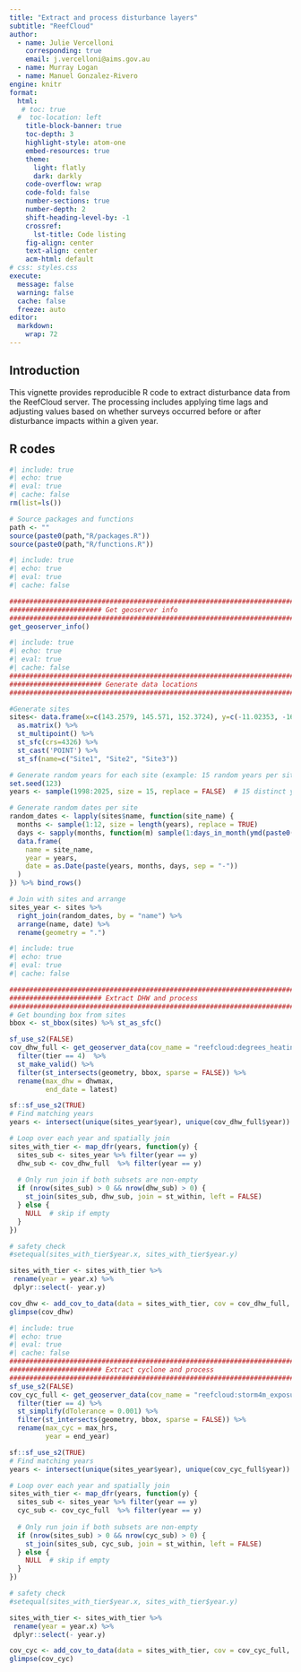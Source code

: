 ```yaml
---
title: "Extract and process disturbance layers"
subtitle: "ReefCloud"
author:
  - name: Julie Vercelloni
    corresponding: true
    email: j.vercelloni@aims.gov.au
  - name: Murray Logan
  - name: Manuel Gonzalez-Rivero
engine: knitr
format:
  html:
   # toc: true
  #  toc-location: left
    title-block-banner: true
    toc-depth: 3
    highlight-style: atom-one
    embed-resources: true
    theme:
      light: flatly
      dark: darkly
    code-overflow: wrap
    code-fold: false
    number-sections: true
    number-depth: 2
    shift-heading-level-by: -1
    crossref:
      lst-title: Code listing
    fig-align: center
    text-align: center
    acm-html: default
# css: styles.css
execute: 
  message: false
  warning: false
  cache: false
  freeze: auto
editor:
  markdown:
    wrap: 72
---
```


## Introduction 

This vignette provides reproducible R code to extract disturbance data from the ReefCloud server. The processing includes applying time lags and adjusting values based on whether surveys occurred before or after disturbance impacts within a given year.

## R codes

```r
#| include: true
#| echo: true
#| eval: true
#| cache: false
rm(list=ls())

# Source packages and functions 
path <- ""
source(paste0(path,"R/packages.R"))
source(paste0(path,"R/functions.R"))
```

```r
#| include: true
#| echo: true
#| eval: true
#| cache: false

########################################################################
####################### Get geoserver info 
########################################################################
get_geoserver_info()
```

```r
#| include: true
#| echo: true
#| eval: true
#| cache: false
########################################################################
####################### Generate data locations
########################################################################

#Generate sites 
sites<- data.frame(x=c(143.2579, 145.571, 152.3724), y=c(-11.02353, -16.38352, -23.84812)) %>%
  as.matrix() %>%
  st_multipoint() %>% 
  st_sfc(crs=4326) %>% 
  st_cast('POINT') %>%
  st_sf(name=c("Site1", "Site2", "Site3"))

# Generate random years for each site (example: 15 random years per site)
set.seed(123) 
years <- sample(1998:2025, size = 15, replace = FALSE)  # 15 distinct years

# Generate random dates per site
random_dates <- lapply(sites$name, function(site_name) {
  months <- sample(1:12, size = length(years), replace = TRUE)
  days <- sapply(months, function(m) sample(1:days_in_month(ymd(paste0(2000, "-", m, "-01"))), 1))
  data.frame(
    name = site_name,
    year = years,
    date = as.Date(paste(years, months, days, sep = "-"))
  )
}) %>% bind_rows()

# Join with sites and arrange
sites_year <- sites %>%
  right_join(random_dates, by = "name") %>%
  arrange(name, date) %>%
  rename(geometry = ".")
``` 

```r
#| include: true
#| echo: true
#| eval: true
#| cache: false

########################################################################
####################### Extract DHW and process 
########################################################################
# Get bounding box from sites
bbox <- st_bbox(sites) %>% st_as_sfc()

sf_use_s2(FALSE)
cov_dhw_full <- get_geoserver_data(cov_name = "reefcloud:degrees_heating_weeks_tier", sites)  %>%
  filter(tier == 4)  %>%
  st_make_valid() %>%
  filter(st_intersects(geometry, bbox, sparse = FALSE)) %>%
  rename(max_dhw = dhwmax,
         end_date = latest)

sf::sf_use_s2(TRUE)
# Find matching years
years <- intersect(unique(sites_year$year), unique(cov_dhw_full$year))

# Loop over each year and spatially join
sites_with_tier <- map_dfr(years, function(y) {
  sites_sub <- sites_year %>% filter(year == y)
  dhw_sub <- cov_dhw_full  %>% filter(year == y)
  
  # Only run join if both subsets are non-empty
  if (nrow(sites_sub) > 0 && nrow(dhw_sub) > 0) {
    st_join(sites_sub, dhw_sub, join = st_within, left = FALSE)
  } else {
    NULL  # skip if empty
  }
})

# safety check
#setequal(sites_with_tier$year.x, sites_with_tier$year.y)

sites_with_tier <- sites_with_tier %>%
 rename(year = year.x) %>%
 dplyr::select(- year.y)

cov_dhw <- add_cov_to_data(data = sites_with_tier, cov = cov_dhw_full, cov_name = "dhw")
glimpse(cov_dhw)
```


```r
#| include: true
#| echo: true
#| eval: true
#| cache: false
########################################################################
####################### Extract cyclone and process
########################################################################
sf_use_s2(FALSE)
cov_cyc_full <- get_geoserver_data(cov_name = "reefcloud:storm4m_exposure_year_tier", sites) %>%
  filter(tier == 4) %>%
  st_simplify(dTolerance = 0.001) %>%
  filter(st_intersects(geometry, bbox, sparse = FALSE)) %>%
  rename(max_cyc = max_hrs,
         year = end_year)

sf::sf_use_s2(TRUE)
# Find matching years
years <- intersect(unique(sites_year$year), unique(cov_cyc_full$year))

# Loop over each year and spatially join
sites_with_tier <- map_dfr(years, function(y) {
  sites_sub <- sites_year %>% filter(year == y)
  cyc_sub <- cov_cyc_full  %>% filter(year == y)
  
  # Only run join if both subsets are non-empty
  if (nrow(sites_sub) > 0 && nrow(cyc_sub) > 0) {
    st_join(sites_sub, cyc_sub, join = st_within, left = FALSE)
  } else {
    NULL  # skip if empty
  }
})

# safety check
#setequal(sites_with_tier$year.x, sites_with_tier$year.y)

sites_with_tier <- sites_with_tier %>%
 rename(year = year.x) %>%
 dplyr::select(- year.y)

cov_cyc <- add_cov_to_data(data = sites_with_tier, cov = cov_cyc_full, cov_name = "cyc")
glimpse(cov_cyc)
```